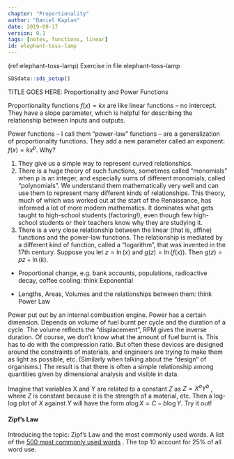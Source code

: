 ```yaml
---
chapter: "Proportionality"
author: "Daniel Kaplan"
date: 2019-09-17 
version: 0.1
tags: [notes, functions, linear]
id: elephant-toss-lamp 
---
```


(ref:elephant-toss-lamp) Exercise in file elephant-toss-lamp

```r
SDSdata::sds_setup()
```

TITLE GOES HERE: Proportionality and Power Functions

Proportionality functions $f(x) = k x$ are like linear functions -- no intercept. They have a slope parameter, which is helpful for describing the relationship between inputs and outputs.

Power functions -- I call them "power-law" functions -- are a generalization of proportionality functions. They add a new parameter called an exponent: $f(x) = k x^p$. Why?

1.  They give us a simple way to represent curved relationships.
2.  There is a huge theory of such functions, sometimes called "monomials" when p is an integer, and especially sums of different monomials, called "polynomials". We understand them mathematically very well and can use them to represent many different kinds of relationships. This theory, much of which was worked out at the start of the Renaissance, has informed a lot of more modern mathematics. It dominates what gets taught to high-school students (factoring!), even though few high-school students or their teachers know why they are studying it.
3.  There is a very close relationship between the linear (that is, affine) functions and the power-law functions. The relationship is mediated by a different kind of function, called a "logarithm", that was invented in the 17th century. Suppose you let $z = \ln(x)$ and $g(z) = \ln(f(x))$. Then $g(z) = p z + \ln(k)$.

- Proportional change, e.g. bank accounts, populations, radioactive decay, coffee cooling: think Exponential

- Lengths, Areas, Volumes and the relationships between them: think Power Law

Power put out by an internal combustion engine. Power has a certain dimension. Depends on volume of fuel burnt per cycle and the duration of a cycle. The volume reflects the "displacement", RPM gives the inverse duration. Of course, we don't know what the amount of fuel burnt is. This has to do with the compression ratio. But often these devices are designed around the constraints of materials, and engineers are trying to make them as light as possible, etc. (Similarly when talking about the "design" of organisms.) The result is that there is often a simple relationship among quantities given by dimensional analysis and visible in data.

Imagine that variables X and Y are related to a constant $Z$ as $Z = X^a Y^b$ , where $Z$ is constant because it is the strength of a material, etc. Then a log-log plot of $X$ against $Y$ will have the form $a \log X = C - b \log Y$. Try it out!

#### Zipf's Law

Introducing the topic: Zipf's Law and the most commonly used words. A list of the [500 most commonly used words](http://www.inenglish.com/pages/WordFrequencies500.pdf) . The top 10 account for 25% of all word use.



